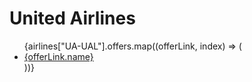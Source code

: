 
# United Airlines

<ul>
  {airlines["UA-UAL"].offers.map((offerLink, index) => (
    <li>
      <a
        href={offerLink.url}
        target="_blank"
        rel="noopener noreferrer"
        key={index}
      >
        {offerLink.name}
      </a>
    </li>
  ))}
</ul>
